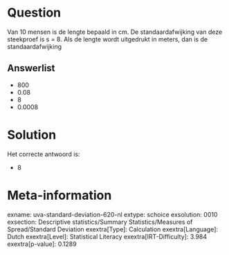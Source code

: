 Question
========

Van 10 mensen is de lengte bepaald in cm. De standaardafwijking van deze
steekproef is s = 8. Als de lengte wordt uitgedrukt in meters, dan is de
standaardafwijking


Answerlist
----------

* 800
* 0.08
* 8
* 0.0008

Solution
========

Het correcte antwoord is: 

* 8

Meta-information
================
exname: uva-standard-deviation-620-nl
extype: schoice
exsolution: 0010
exsection: Descriptive statistics/Summary Statistics/Measures of Spread/Standard Deviation
exextra[Type]: Calculation
exextra[Language]: Dutch
exextra[Level]: Statistical Literacy
exextra[IRT-Difficulty]: 3.984
exextra[p-value]: 0.1289
